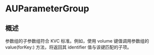 # AUParameterGroup

<ToBePolishedAfterTranslation />

<OriginalSource
  title="AUParameterGroup"
  url="https://developer.apple.com/documentation/audiotoolbox/auparametergroup"
  summary="参数组对象表示一组相关的音频单元参数"
/>

## 概述

参数组的子参数组符合 KVC 标准。例如，使用 volume 键值调用参数组的 value(forKey:) 方法，将返回其 identifier 值与该键匹配的子项。
